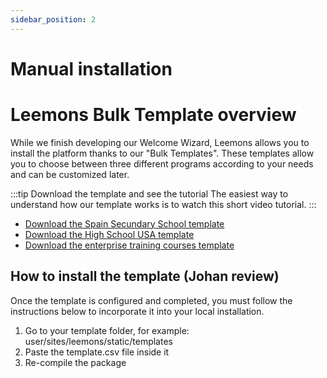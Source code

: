 ```yaml
---
sidebar_position: 2
---
```


# Manual installation

# Leemons Bulk Template overview
While we finish developing our Welcome Wizard, Leemons allows you to install the platform thanks to our "Bulk Templates". These templates allow you to choose between three different programs according to your needs and can be customized later.

:::tip Download the template and see the tutorial
The easiest way to understand how our template works is to watch this short video tutorial.
:::

- [Download the Spain Secundary School template](https://www.leemons.io/)
- [Download the High School USA template](https://www.leemons.io/)
- [Download the enterprise training courses template](https://www.leemons.io/)

<ThemeProvider>
    <ReactPlayer url='https://www.youtube.com/playlist?list=PLKpBzQRIcGB8RIExOHZyvwH9Aki7Hed0e'/>
</ThemeProvider>

## How to install the template (Johan review)

Once the template is configured and completed, you must follow the instructions below to incorporate it into your local installation.

1. Go to your template folder, for example: user/sites/leemons/static/templates
2. Paste the template.csv file inside it
3. Re-compile the package


